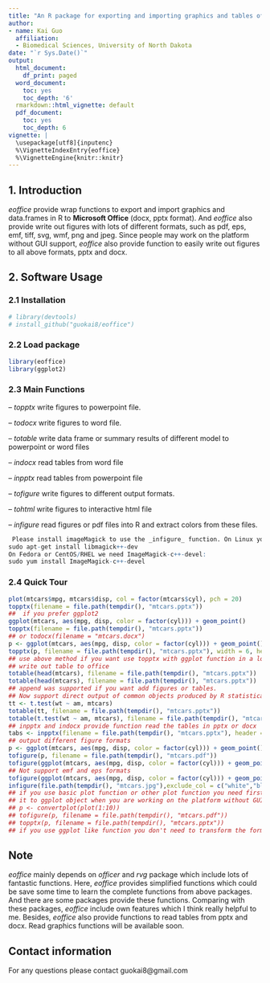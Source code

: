 ```yaml
---
title: "An R package for exporting and importing graphics and tables of Microsoft Office"
author:
- name: Kai Guo
  affiliation: 
  - Biomedical Sciences, University of North Dakota
date: "`r Sys.Date()`"   
output:
  html_document:
    df_print: paged
  word_document:
    toc: yes
    toc_depth: '6'
  rmarkdown::html_vignette: default
  pdf_document:
    toc: yes
    toc_depth: 6
vignette: |
  \usepackage[utf8]{inputenc}
  %\VignetteIndexEntry{eoffice}
  %\VignetteEngine{knitr::knitr} 
---
```


## 1. Introduction

_eoffice_ provide wrap functions to export and import graphics and data.frames in R to __Microsoft Office__ (docx, pptx format). And _eoffice_ also provide write out figures with lots of different formats, such as pdf, eps, emf, tiff, svg, wmf, png and jpeg. Since people may work on the platform without GUI support, _eoffice_ also provide function to easily write out figures to all above formats, pptx and docx. 

## 2. Software Usage
### 2.1 Installation
``` r
# library(devtools)
# install_github("guokai8/eoffice")
``` 
### 2.2 Load package
```r
library(eoffice)
library(ggplot2)
```
### 2.3 Main Functions
-- _topptx_ write figures to powerpoint file. 

-- _todocx_ write figures to word file. 

-- _totable_ write data frame or summary results of different model to powerpoint or word files

-- _indocx_ read tables from word file

-- _inpptx_ read tables from powerpoint file

-- _tofigure_ write figures to different output formats.

-- _tohtml_ write figures to interactive html file

-- _infigure_ read figures or pdf files into R and extract colors from these files. 
```r
 Please install imageMagick to use the _infigure_ function. On Linux you need to install the ImageMagick++ library: on Debian/Ubuntu this is called libmagick++-dev:
sudo apt-get install libmagick++-dev
On Fedora or CentOS/RHEL we need ImageMagick-c++-devel:
sudo yum install ImageMagick-c++-devel
```
### 2.4 Quick Tour
```  r
plot(mtcars$mpg, mtcars$disp, col = factor(mtcars$cyl), pch = 20)
topptx(filename = file.path(tempdir(), "mtcars.pptx")) 
##  if you prefer ggplot2 
ggplot(mtcars, aes(mpg, disp, color = factor(cyl))) + geom_point()
topptx(filename = file.path(tempdir(), "mtcars.pptx"))
## or todocx(filename = "mtcars.docx")
p <- ggplot(mtcars, aes(mpg, disp, color = factor(cyl))) + geom_point()
topptx(p, filename = file.path(tempdir(), "mtcars.pptx"), width = 6, height = 4)
## use above method if you want use topptx with ggplot function in a loop
## write out table to office
totable(head(mtcars), filename = file.path(tempdir(), "mtcars.pptx"))
totable(head(mtcars), filename = file.path(tempdir(), "mtcars.pptx"))
## append was supported if you want add figures or tables.
## Now support direct output of common objects produced by R statistical functions
tt <- t.test(wt ~ am, mtcars)
totable(tt, filename = file.path(tempdir(), "mtcars.pptx"))
totable(t.test(wt ~ am, mtcars), filename = file.path(tempdir(), "mtcars.pptx"))
## inpptx and indocx provide function read the tables in pptx or docx
tabs <- inpptx(filename = file.path(tempdir(), "mtcars.pptx"), header = TRUE)
## output different figure formats
p <- ggplot(mtcars, aes(mpg, disp, color = factor(cyl))) + geom_point()
tofigure(p, filename = file.path(tempdir(), "mtcars.pdf"))
tofigure(ggplot(mtcars, aes(mpg, disp, color = factor(cyl))) + geom_point(), filename = file.path(tempdir(), "mtcars.eps"))
## Not support emf and eps formats 
tofigure(ggplot(mtcars, aes(mpg, disp, color = factor(cyl))) + geom_point(), filename = file.path(tempdir(), "mtcars.jpg"))
infigure(file.path(tempdir(), "mtcars.jpg"),exclude_col = c("white","black")) 
## if you use basic plot function or other plot function you need first use convertplot to convert 
## it to ggplot object when you are working on the platform without GUI
## p <- convertplot(plot(1:10))
## tofigure(p, filename = file.path(tempdir(), "mtcars.pdf"))
## topptx(p, filename = file.path(tempdir(), "mtcars.pptx"))
## if you use ggplot like function you don't need to transform the format
```   

## Note
_eoffice_ mainly depends on _officer_ and _rvg_ package which include lots of fantastic functions. Here, _eoffice_ provides simplified functions which could be save some time to learn the complete functions from above packages. And there are some packages provide these functions. Comparing with these packages, _eoffice_ include own features which I think really helpful to me.  Besides, _eoffice_ also provide functions to read tables from pptx and docx. Read graphics functions will be available soon.

## Contact information

For any questions please contact guokai8@gmail.com   
